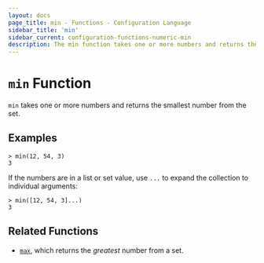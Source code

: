 ```yaml
---
layout: docs
page_title: min - Functions - Configuration Language
sidebar_title: 'min'
sidebar_current: configuration-functions-numeric-min
description: The min function takes one or more numbers and returns the smallest number.
---
```


# `min` Function

`min` takes one or more numbers and returns the smallest number from the set.

## Examples

```text
> min(12, 54, 3)
3
```

If the numbers are in a list or set value, use `...` to expand the collection
to individual arguments:

```text
> min([12, 54, 3]...)
3
```

## Related Functions

- [`max`](./max), which returns the _greatest_ number from a set.
